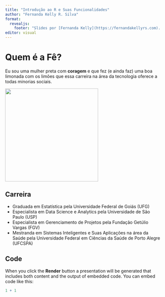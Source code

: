 ```yaml
---
title: "Introdução ao R e Suas Funcionalidades"
author: "Fernanda Kelly R. Silva"
format: 
  revealjs:
    footer: "Slides por [Fernanda Kelly](https://fernandakellyrs.com). Slides [on GitHub](https://github.com/FernandaKelly/IntroR_NUBEA)."
editor: visual
---
```


# Quem é a Fê?

Eu sou uma mulher preta com **coragem** e que fez (e ainda faz) uma boa limonada com os limões que essa carreira na área da tecnologia oferece a todas minorias sociais. 



![](img/comunidade_alisson.png){.absolute bottom=0 right=50 width="300" height="300"}

## Carreira

- Graduada em Estatística pela Universidade Federal de Goiás (UFG)
- Especialista em Data Science e Analytics pela Universidade de São Paulo (USP)
- Especialista em Gerenciamento de Projetos pela Fundação Getúlio Vargas (FGV)
- Mestranda em Sistemas Inteligentes e Suas Aplicações na área da Saúde pela Universidade Federal em Ciências da Saúde de Porto Alegre (UFCSPA)





## Code

When you click the **Render** button a presentation will be generated that includes both content and the output of embedded code. You can embed code like this:

```r
1 + 1
```
